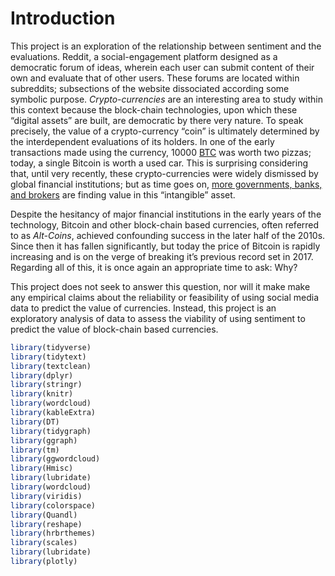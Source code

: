 # Introduction {#intro}

This project is an exploration of the relationship between sentiment and the evaluations. Reddit, a social-engagement platform designed as a democratic forum of ideas, wherein each user can submit content of their own and evaluate that of other users. These forums are located within subreddits; subsections of the website dissociated according some symbolic purpose.  *Crypto-currencies* are an interesting area to study within this context because the block-chain technologies, upon which these "digital assets" are built, are democratic by there very nature. To speak precisely, the value of a crypto-currency "coin" is ultimately determined by the interdependent evaluations of its holders. In one of the early transactions made using the currency, 10000 [BTC](https://www.coindesk.com/price/bitcoin) was worth two pizzas; today, a single Bitcoin is worth a used car. This is surprising considering that, until very recently, these crypto-currencies were widely dismissed by global financial institutions; but as time goes on, [more governments, banks, and brokers](https://fortune.com/2020/07/22/bitcoin-big-banks-can-hold-occ-letter/) are finding value in this "intangible" asset.

Despite the hesitancy of major financial institutions in the early years of the technology, Bitcoin and other block-chain based currencies, often referred to as *Alt-Coins*, achieved confounding success in the later half of the 2010s. Since then it has fallen significantly, but today the price of Bitcoin is rapidly increasing and is on the verge of breaking it's previous record set in 2017. Regarding all of this, it is once again an appropriate time to ask: Why?

This project does not seek to answer this question, nor will it make make any empirical claims about the reliability or feasibility of using social media data to predict the value of currencies. Instead, this project is an exploratory analysis of data to assess the viability of using sentiment to predict the value of block-chain based currencies.

```r
library(tidyverse)
library(tidytext)
library(textclean)
library(dplyr)
library(stringr)
library(knitr)
library(wordcloud)
library(kableExtra)
library(DT)
library(tidygraph)
library(ggraph)
library(tm)
library(ggwordcloud)
library(Hmisc)
library(lubridate)
library(wordcloud)
library(viridis)
library(colorspace)
library(Quandl)
library(reshape)
library(hrbrthemes)
library(scales)
library(lubridate)
library(plotly)
```


